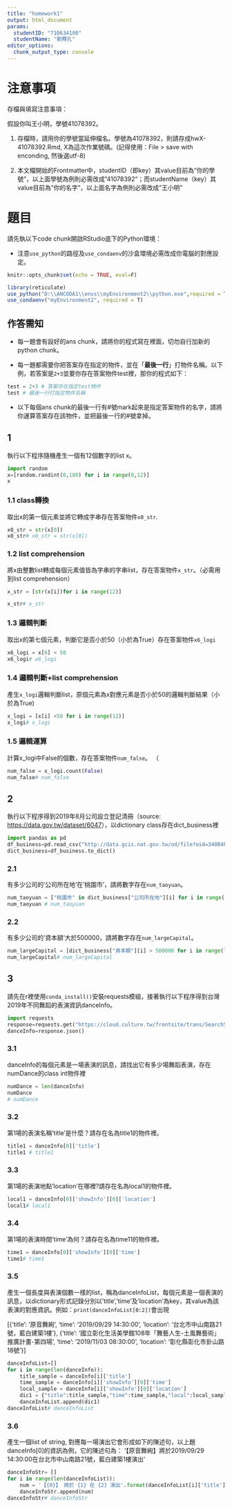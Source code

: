 ```yaml
---
title: "homework1"
output: html_document
params:
  studentID: "710634108"
  studentName: "劉釋孔"
editor_options: 
  chunk_output_type: console
---
```

# 注意事項

存檔與填寫注意事項：

假設你叫王小明，學號41078392。

  1. 存檔時，請用你的學號當延伸檔名。學號為41078392，則請存成hwX-41078392.Rmd, X為這次作業號碼。(記得使用：File > save with enconding, 然後選utf-8)

  2. 本文檔開始的Frontmatter中，studentID（即key）其value目前為"你的學號"，以上面學號為例則必需改成"41078392"；而studentName（key）其value目前為"你的名字"，以上面名字為例則必需改成"王小明"

# 題目

請先執以下code chunk開啟RStudio底下的Python環境：

  * 注意`use_python`的路徑及`use_condaenv`的沙盒環境必需改成你電腦的對應設定。
  
```r
knitr::opts_chunk$set(echo = TRUE, eval=F)

library(reticulate)
use_python("D:\\ANCODA1\\envs\\myEnvironment2\\python.exe",required = T)
use_condaenv("myEnvironment2", required = T)
```

## 作答需知

  * 每一題會有設好的ans chunk，請將你的程式寫在裡面，切勿自行加新的python chunk。
  
  * 每一題都需要你把答案存在指定的物件，並在「**最後一行**」打物件名稱。以下例，若答案是`2+3`並要你存在答案物件test裡，那你的程式如下：
```python
test = 2+3 # 答案存在指定test物件
test # 最後一行打指定物件名稱
```

  * 以下每個ans chunk的最後一行有#號mark起來是指定答案物件的名字，請將你運算答案存在該物件，並把最後一行的#號拿掉。

## 1 
執行以下程序隨機產生一個有12個數字的list x。
```python
import random
x=[random.randint(0,100) for i in range(0,12)]
x
```

### 1.1 class轉換
取出x的第一個元素並將它轉成字串存在答案物件`x0_str`.
```python
x0_str = str(x[0])
x0_str# x0_str = str(x[0])

```

### 1.2 list comprehension
將x由整數list轉成每個元素值皆為字串的字串list，存在答案物件`x_str`。（必需用到list comprehension）
```python
x_str = [str(x[i])for i in range(12)]

x_str# x_str
```

### 1.3 邏輯判斷
取出x的第七個元素，判斷它是否小於50（小於為True）存在答案物件`x6_logi`
```python
x6_logi = x[6] < 50
x6_logi# x6_logi
```

### 1.4 邏輯判斷+list comprehension
產生`x_logi`邏輯判斷list，原個元素為x對應元素是否小於50的邏輯判斷結果（小於為True)
```python
x_logi = [x[i] <50 for i in range(12)]
x_logi# x_logi
```

### 1.5 邏輯運算
計算x_logi中False的個數，存在答案物件`num_false`。 （
```python
num_false = x_logi.count(False)
num_false# num_false
```

## 2
執行以下程序得到2019年8月公司設立登記清冊（source: <https://data.gov.tw/dataset/6047>），以dictionary class存在dict_business裡
```python
import pandas as pd
df_business=pd.read_csv("http://data.gcis.nat.gov.tw/od/file?oid=340B4FDD-880E-4287-9289-F32782F792B8")
dict_business=df_business.to_dict()
```

### 2.1 
有多少公司的'公司所在地'在'桃園市'，請將數字存在`num_taoyuan`。

```python
num_taoyuan = ["桃園市" in dict_business["公司所在地"][i] for i in range(3446)].count(True)
num_taoyuan # num_taoyuan
```

### 2.2
有多少公司的'資本額'大於500000，請將數字存在`num_largeCapital`。
```python
num_largeCapital = [dict_business["資本額"][i] > 500000 for i in range(len(dict_business["資本額"]))].count(True)
num_largeCapital# num_largeCapital
```

## 3
請先在r裡使用`conda_install()`安裝requests模組，接著執行以下程序得到台灣2019年不同舞蹈的表演資訊danceInfo。
```python
import requests
response=requests.get("https://cloud.culture.tw/frontsite/trans/SearchShowAction.do?method=doFindTypeJ&category=3")
danceInfo=response.json()
```

### 3.1
danceInfo的每個元素是一場表演的訊息，請找出它有多少場舞蹈表演，存在numDance的class int物件裡
```python
numDance = len(danceInfo)
numDance
# numDance
```

### 3.2
第1場的表演名稱'title'是什麼？請存在名為title1的物件裡。
```python
title1 = danceInfo[0]['title']
title1 # title1
```


### 3.3
第1場的表演地點'location'在哪裡?請存在名為local1的物件裡。

```python
local1 = danceInfo[0]['showInfo'][0]['location']
local1# local1
```

### 3.4
第1場的表演時間'time'為何？請存在名為time11的物件裡。

```python
time1 = danceInfo[0]['showInfo'][0]['time']
time1# time1
```

### 3.5
產生一個長度與表演個數一樣的list，稱為danceInfoList，每個元素是一個表演的訊息，以dictionary形式記錄分別以'title','time'及'location'為key，其value為該表演的對應資訊。例如：`print(danceInfoList[0:2])`會出現

[{'title': '原音舞絢', 'time': '2019/09/29 14:30:00', 'location': '台北市中山南路21號，藍白建築1樓'}, {'title': '國立彰化生活美學館108年「舞藝人生-土風舞藝術」推廣計畫-第四場', 'time': '2019/11/03 08:30:00', 'location': '彰化縣彰化市卦山路18號'}]

```python
danceInfoList=[]
for i in range(len(danceInfo)):
    title_sample = danceInfo[i]['title']
    time_sample = danceInfo[i]['showInfo'][0]['time']
    local_sample = danceInfo[i]['showInfo'][0]['location']
    dic1 = {"title":title_sample,"time":time_sample,"local":local_sample}
    danceInfoList.append(dic1)
danceInfoList# danceInfoList
```

### 3.6
產生一個list of string, 對應每一場演出它會形成如下的陳述句，以上題danceInfo[0]的資訊為例，它的陳述句為：
'【原音舞絢】將於2019/09/29 14:30:00在台北市中山南路21號，藍白建築1樓演出'

```python
danceInfoStr= []
for i in range(len(danceInfoList)):
    num = '【{0}】 將於 {1} 在 {2} 演出'.format(danceInfoList[i]['title'],danceInfoList[i]['time'],danceInfoList[i]['local'])
    danceInfoStr.append(num)
danceInfoStr# danceInfoStr
```
